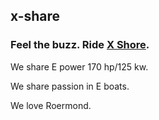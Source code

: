 <!-- Include the external JavaScript file -->
<script src="dynamic-text.js"></script><!-- Updated Quarto file with external script and dynamic-text div -->
::: {.hero-banner}

::: {.hero-banner-text}
# x-share

### Feel the buzz. Ride [X Shore](https://xshore.com/).  

::: {.dynamic-text}

We share E power 170 hp/125 kw.

We share passion in E boats.

We love Roermond.

:::

:::

::: 

<!-- Add CSS to ensure proper positioning in the hero banner -->
<style>
.hero-banner {
  position: relative;
  /* Add your existing hero banner styles here */
  min-height: 300px; /* Ensure enough height for the banner */
}
</style>
